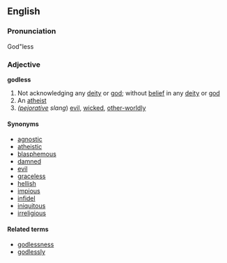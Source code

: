 == English ==
=== Pronunciation ===
God"less
=== Adjective ===
'''godless'''
# Not acknowledging any [[deity]] or [[god]]; without [[belief]] in any [[deity]] or [[god]]
# An [[atheist]]
# ''([[pejorative]] slang'') [[evil]], [[wicked]], [[other-worldly]]
==== Synonyms ====
*[[agnostic]]
*[[atheistic]]
*[[blasphemous]]
*[[damned]]
*[[evil]]
*[[graceless]]
*[[hellish]]
*[[impious]]
*[[infidel]]
*[[iniquitous]]
*[[irreligious]]
==== Related terms ====
*[[godlessness]]
*[[godlessly]]

{{Cattag2|Religious|God}}